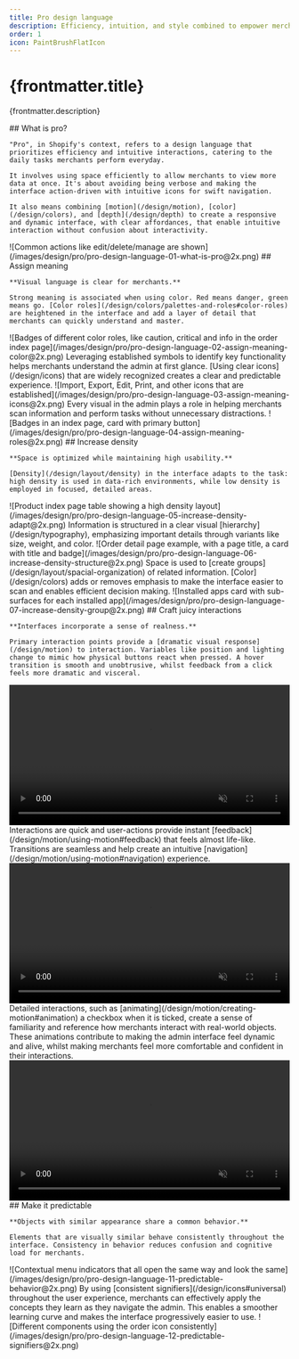 ```yaml
---
title: Pro design language
description: Efficiency, intuition, and style combined to empower merchants with data-rich views, action-driven interfaces, and dynamic interactions.
order: 1
icon: PaintBrushFlatIcon
---
```


# {frontmatter.title}

<Lede>{frontmatter.description}</Lede>

<LayoutSection card>
  <Text>
    ## What is pro?

    "Pro", in Shopify's context, refers to a design language that prioritizes efficiency and intuitive interactions, catering to the daily tasks merchants perform everyday.

    It involves using space efficiently to allow merchants to view more data at once. It's about avoiding being verbose and making the interface action-driven with intuitive icons for swift navigation.

    It also means combining [motion](/design/motion), [color](/design/colors), and [depth](/design/depth) to create a responsive and dynamic interface, with clear affordances, that enable intuitive interaction without confusion about interactivity.

  </Text>

  <Large>
    ![Common actions like edit/delete/manage are shown](/images/design/pro/pro-design-language-01-what-is-pro@2x.png)
  </Large>
</LayoutSection>

<LayoutSection card>
  <Text>
    ## Assign meaning

    **Visual language is clear for merchants.**

    Strong meaning is associated when using color. Red means danger, green means go. [Color roles](/design/colors/palettes-and-roles#color-roles) are heightened in the interface and add a layer of detail that merchants can quickly understand and master.

  </Text>

<Large>
  ![Badges of different color roles, like caution, critical and info in the
  order index
  page](/images/design/pro/pro-design-language-02-assign-meaning-color@2x.png)
</Large>

<Text>
  Leveraging established symbols to identify key functionality helps merchants
  understand the admin at first glance. [Using clear icons](/design/icons) that
  are widely recognized creates a clear and predictable experience.
</Text>

<Large>
  ![Import, Export, Edit, Print, and other icons that are
  established](/images/design/pro/pro-design-language-03-assign-meaning-icons@2x.png)
</Large>

<Text>
  Every visual in the admin plays a role in helping merchants scan information
  and perform tasks without unnecessary distractions.
</Text>

  <Large>
    ![Badges in an index page, card with primary button](/images/design/pro/pro-design-language-04-assign-meaning-roles@2x.png)
  </Large>
</LayoutSection>

<LayoutSection card>
  <Text>
    ## Increase density

    **Space is optimized while maintaining high usability.**

    [Density](/design/layout/density) in the interface adapts to the task: high density is used in data-rich environments, while low density is employed in focused, detailed areas.

  </Text>

<Large>
  ![Product index page table showing a high density
  layout](/images/design/pro/pro-design-language-05-increase-density-adapt@2x.png)
</Large>

<Text>
  Information is structured in a clear visual [hierarchy](/design/typography),
  emphasizing important details through variants like size, weight, and color.
</Text>

<Large>
  ![Order detail page example, with a page title, a card with title and
  badge](/images/design/pro/pro-design-language-06-increase-density-structure@2x.png)
</Large>

<Text>
  Space is used to [create groups](/design/layout/spacial-organization) of
  related information. [Color](/design/colors) adds or removes emphasis to make
  the interface easier to scan and enables efficient decision making.
</Text>

  <Large>
    ![Installed apps card with sub-surfaces for each installed app](/images/design/pro/pro-design-language-07-increase-density-group@2x.png)
  </Large>
</LayoutSection>

<LayoutSection card>
  <Text>
    ## Craft juicy interactions

    **Interfaces incorporate a sense of realness.**

    Primary interaction points provide a [dramatic visual response](/design/motion) to interaction. Variables like position and lighting change to mimic how physical buttons react when pressed. A hover transition is smooth and unobtrusive, whilst feedback from a click feels more dramatic and visceral.

  </Text>

<Large>
  <video
    width="100%"
    style={{borderRadius: '8px'}}
    height="auto"
    controls
    autoPlay
    playsInline
    muted
    loop
  >
    <source
      src="/images/design/pro/pro-design-language-08-juicy-realness.mp4"
      type="video/mp4"
    />
    A series of buttons in every state, default, hovered and clicked
  </video>
</Large>

<Text>
  Interactions are quick and user-actions provide instant
  [feedback](/design/motion/using-motion#feedback) that feels almost life-like.
  Transitions are seamless and help create an intuitive
  [navigation](/design/motion/using-motion#navigation) experience.
</Text>

<Large>
  <video
    width="100%"
    style={{borderRadius: '8px'}}
    height="auto"
    controls
    autoPlay
    playsInline
    muted
    loop
  >
    <source
      src="/images/design/pro/pro-design-language-09-juicy-quick.mp4"
      type="video/mp4"
    />
    Navigation opening/closing animation
  </video>
</Large>

<Text>
  Detailed interactions, such as
  [animating](/design/motion/creating-motion#animation) a checkbox when it is
  ticked, create a sense of familiarity and reference how merchants interact
  with real-world objects. These animations contribute to making the admin
  interface feel dynamic and alive, whilst making merchants feel more
  comfortable and confident in their interactions.
</Text>

  <Large>
    <video width="100%" style={{borderRadius: '8px'}} height="auto" controls autoPlay playsInline muted loop>
      <source src="/images/design/pro/pro-design-language-10-juicy-animation.mp4" type="video/mp4" />
      Animation of a checkbox being ticked in an index page
    </video>
  </Large>
</LayoutSection>

<LayoutSection card>
  <Text>
    ## Make it predictable

    **Objects with similar appearance share a common behavior.**

    Elements that are visually similar behave consistently throughout the interface. Consistency in behavior reduces confusion and cognitive load for merchants.

  </Text>

<Large>
  ![Contextual menu indicators that all open the same way and look the
  same](/images/design/pro/pro-design-language-11-predictable-behavior@2x.png)
</Large>

<Text>
  By using [consistent signifiers](/design/icons#universal) throughout the user
  experience, merchants can effectively apply the concepts they learn as they
  navigate the admin. This enables a smoother learning curve and makes the
  interface progressively easier to use.
</Text>

  <Large>
    ![Different components using the order icon consistently](/images/design/pro/pro-design-language-12-predictable-signifiers@2x.png)
  </Large>
</LayoutSection>
